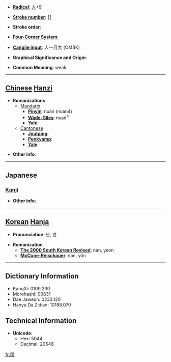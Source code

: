 * '''[[Wiktionary:Chinese radical index| Radical]]''': [[Wiktionary:Chinese radical index 人|人]]+9

* '''[[Wiktionary:Chinese total strokes index|Stroke number]]''': [[Wiktionary:Chinese total strokes index 11|11]]

* '''Stroke order''': 

* '''[[Wiktionary:Chinese four corner index|Four-Corner System]]''': 

* '''[[Wiktionary:Chinese Cangjie index|Cangjie input]]''': 人一月大 (OMBK)

* '''Graphical Significance and Origin''': 

* '''Common Meaning''': weak

----

== [[Chinese]] [[Hanzi]] ==

* '''Romanizations'''
** [[Mandarin]]
*** '''[[Pinyin]]''': nuàn (nuan4)
*** '''[[Wade-Giles]]''': nuan<sup>4</sup>
*** '''[[Yale]]''': 
**[[Cantonese]]
***'''[[Jyutping]]''':
***'''[[Penkyamp]]''': 
***'''[[Yale]]''': 

* '''Other info''': 

----

==Japanese==
===[[Kanji]]===
{{kanji|on readings=[[だん]] (dan), [[なん]] (nan)
|kun readings=[[よわい]] (yowai)
}}

* '''Other info''':  

----

== [[Korean]] [[Hanja]] ==

* '''Pronunciation''': 난, 연

* '''Romanization'''
** '''[[The 2000 South Korean Revised Romanization|The 2000 South Korean Revised]]''': nan, yeon
** '''[[McCune-Reischauer]]''': nan, yŏn

----

== Dictionary Information ==

* KangXi: 0109.230
* Morohashi: 00831
* Dae Jaweon: 0233.120
* Hanyu Da Zidian: 10188.070

== Technical Information ==

* '''Unicode''':
** Hex: 5044
** Decimal: 20548

[[fr:偄]]